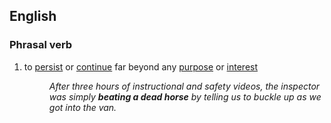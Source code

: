 ==English==
===Phrasal verb===
#{{idiom}} to [[persist]] or [[continue]] far beyond any [[purpose]] or [[interest]]
#: ''After three hours of instructional and safety videos, the inspector was simply '''beating a dead horse''' by telling us to buckle up as we got into the van.''